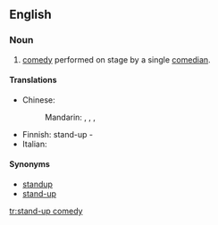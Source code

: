 {{wikipedia}}
==English==

===Noun===
{{en-noun|-|sg=[[stand]]-[[up]] [[comedy]]}}

# [[comedy]] performed on stage by a single [[comedian]].

====Translations====
{{trans-top|comedy performed on stage by a single comedian}}
* Chinese:
*: Mandarin: {{qualifier|mainland China}} {{t|cmn|單口相聲|sc=Hani}}, {{t|cmn|单口相声|tr=dānkǒu xiàngsheng|sc=Hani}}, {{qualifier|Hong Kong}} {{t|cmn|棟篤笑|sc=Hani}}, {{t|cmn|栋笃笑|tr=dòngdǔxiào|sc=Hani}}
{{trans-mid}}
* Finnish: stand-up -{{t+|fi|komedia}}
* Italian: {{t+|it|monologo|m}}
{{trans-bottom}}

====Synonyms====
* [[standup]]
* [[stand-up]]

[[tr:stand-up comedy]]